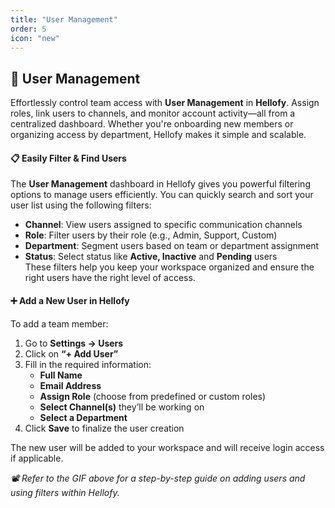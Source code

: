 ```yaml
---
title: "User Management"
order: 5
icon: "new"
---
```


## 👥 User Management

Effortlessly control team access with **User Management** in **Hellofy**. Assign roles, link users to channels, and monitor account activity—all from a centralized dashboard. Whether you're onboarding new members or organizing access by department, Hellofy makes it simple and scalable.

#### 📋 Easily Filter & Find Users
The **User Management** dashboard in Hellofy gives you powerful filtering options to manage users efficiently. You can quickly search and sort your user list using the following filters:
- **Channel**: View users assigned to specific communication channels
- **Role**: Filter users by their role (e.g., Admin, Support, Custom)
- **Department**: Segment users based on team or department assignment
- **Status**: Select status like **Active, Inactive** and **Pending** users\
These filters help you keep your workspace organized and ensure the right users have the right level of access.
<DefaultVector />

#### ➕ Add a New User in Hellofy
To add a team member:
1. Go to **Settings → Users**
2. Click on **“+ Add User”**
3. Fill in the required information:
    - **Full Name**
    - **Email Address**
    - **Assign Role** (choose from predefined or custom roles)
    - **Select Channel(s)** they’ll be working on
    - **Select a Department**
4. Click **Save** to finalize the user creation

The new user will be added to your workspace and will receive login access if applicable.

<DefaultVector />

_📽️ Refer to the GIF above for a step-by-step guide on adding users and using filters within Hellofy._
